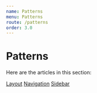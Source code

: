 ```yaml
---
name: Patterns
menu: Patterns
route: /patterns
order: 3.0
---
```


# Patterns

Here are the articles in this section:

[Layout](Patterns/layout)
[Navigation](Patterns/navigation)
[Sidebar](Patterns/sidebar)
